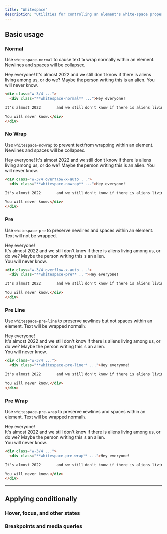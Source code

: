 ```yaml
---
title: "Whitespace"
description: "Utilities for controlling an element's white-space property."
---
```




## Basic usage

### Normal

Use `whitespace-normal` to cause text to wrap normally within an element. Newlines and spaces will be collapsed.

<Example p="none">
  <div class="bg-white p-8 shadow-xl text-gray-700 max-w-md mx-auto overflow-auto text-sm leading-6 sm:text-base sm:leading-7 dark:bg-gray-800 dark:text-gray-400">
    <div class="whitespace-normal">Hey everyone!
It's almost 2022       and we still don't know if there is aliens living among us, or do we? Maybe the person writing this is an alien.
You will never know.</div>
</div>
</Example>

```html
<div class="w-3/4 ...">
  <div class="**whitespace-normal** ...">Hey everyone!

It's almost 2022       and we still don't know if there is aliens living among us, or do we? Maybe the person writing this is an alien.

You will never know.</div>
</div>
```

### No Wrap

Use `whitespace-nowrap` to prevent text from wrapping within an element. Newlines and spaces will be collapsed.

<Example p="none">
  <div class="bg-white px-6 py-8 shadow-xl text-gray-700 max-w-md mx-auto overflow-auto text-sm leading-6 sm:text-base sm:leading-7 dark:bg-gray-800 dark:text-gray-400">
    <div class="whitespace-nowrap">Hey everyone!
It's almost 2022       and we still don't know if there is aliens living among us, or do we? Maybe the person writing this is an alien.
You will never know.</div>
</div>
</Example>

```html
<div class="w-3/4 overflow-x-auto ...">
  <div class="**whitespace-nowrap** ...">Hey everyone!

It's almost 2022       and we still don't know if there is aliens living among us, or do we? Maybe the person writing this is an alien.

You will never know.</div>
</div>
```

### Pre

Use `whitespace-pre` to preserve newlines and spaces within an element. Text will not be wrapped.

<Example p="none">
  <div class="bg-white px-6 py-8 shadow-xl text-gray-700 max-w-md mx-auto overflow-auto text-sm leading-6 sm:text-base sm:leading-7 dark:bg-gray-800 dark:text-gray-400">
    <div class="whitespace-pre">Hey everyone!<br>
It's almost 2022       and we still don't know if there is aliens living among us, or do we? Maybe the person writing this is an alien.</br>
You will never know.</div>
</div>
</Example>

```html
<div class="w-3/4 overflow-x-auto ...">
  <div class="**whitespace-pre** ...">Hey everyone!

It's almost 2022       and we still don't know if there is aliens living among us, or do we? Maybe the person writing this is an alien.

You will never know.</div>
</div>
```

### Pre Line

Use `whitespace-pre-line` to preserve newlines but not spaces within an element. Text will be wrapped normally.

<Example p="none">
  <div class="bg-white px-6 py-8 shadow-xl text-gray-700 max-w-md mx-auto overflow-auto text-sm leading-6 sm:text-base sm:leading-7 dark:bg-gray-800 dark:text-gray-400">
    <div class="whitespace-pre-line">Hey everyone!<br>
It's almost 2022       and we still don't know if there is aliens living among us, or do we? Maybe the person writing this is an alien.</br>
You will never know.</div>
</div>
</Example>

```html
<div class="w-3/4 ...">
  <div class="**whitespace-pre-line** ...">Hey everyone!

It's almost 2022       and we still don't know if there is aliens living among us, or do we? Maybe the person writing this is an alien.

You will never know.</div>
</div>
```

### Pre Wrap

Use `whitespace-pre-wrap` to preserve newlines and spaces within an element. Text will be wrapped normally.

<Example p="none">
  <div class="bg-white px-6 py-8 shadow-xl text-gray-700 max-w-md mx-auto overflow-auto text-sm leading-6 sm:text-base sm:leading-7 dark:bg-gray-800 dark:text-gray-400">
    <div class="whitespace-pre-wrap">Hey everyone!<br>
It's almost 2022       and we still don't know if there is aliens living among us, or do we? Maybe the person writing this is an alien.</br>
You will never know.</div>
</div>
</Example>

```html
<div class="w-3/4 ...">
  <div class="**whitespace-pre-wrap** ...">Hey everyone!

It's almost 2022       and we still don't know if there is aliens living among us, or do we? Maybe the person writing this is an alien.

You will never know.</div>
</div>
```

---

## <Heading ignore>Applying conditionally</Heading>

### <Heading ignore>Hover, focus, and other states</Heading>

<HoverFocusAndOtherStates defaultClass="whitespace-normal" featuredClass="whitespace-pre" />

### <Heading ignore>Breakpoints and media queries</Heading>

<BreakpointsAndMediaQueries defaultClass="whitespace-normal" featuredClass="whitespace-pre" />
